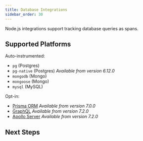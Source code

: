 ```yaml
---
title: Database Integrations
sidebar_order: 30
---
```


Node.js integrations support tracking database queries as spans.

## Supported Platforms

Auto-instrumented:

- `pg` (Postgres)
- `pg-native` (Postgres) _Available from version 6.12.0_
- `mongodb` (Mongo)
- `mongoose` (Mongo)
- `mysql` (MySQL)

Opt-in:

- [Prisma ORM](https://www.prisma.io/) _Available from version 7.0.0_
- [GraphQL](https://graphql.org/graphql-js/) _Available from version 7.2.0_
- [Apollo Server](https://www.apollographql.com/docs/apollo-server/) _Available from version 7.2.0_


## Next Steps

<PageGrid />
